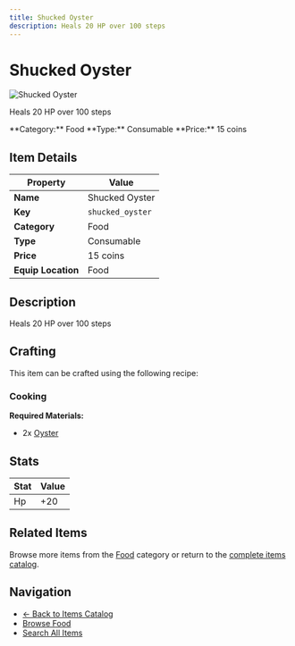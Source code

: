 ```yaml
---
title: Shucked Oyster
description: Heals 20 HP over 100 steps
---
```


# Shucked Oyster

<div className="flex items-start gap-6 mb-8">
  <div className="flex-shrink-0">
    <img src="/assets/resources/cooking/shucked_oyster.png" alt="Shucked Oyster" className="w-24 h-24 border rounded-lg" />
  </div>
  <div className="flex-1">
    <div className="space-y-2">
      <p className="text-lg text-muted-foreground">Heals 20 HP over 100 steps</p>
      <div className="flex flex-wrap gap-4 text-sm">
        <span className="px-2 py-1 bg-blue-100 dark:bg-blue-900 rounded-md">
          **Category:** Food
        </span>
        <span className="px-2 py-1 bg-green-100 dark:bg-green-900 rounded-md">
          **Type:** Consumable
        </span>
        <span className="px-2 py-1 bg-yellow-100 dark:bg-yellow-900 rounded-md">
          **Price:** 15 coins
        </span>
      </div>
    </div>
  </div>
</div>

## Item Details

| Property | Value |
|----------|-------|
| **Name** | Shucked Oyster |
| **Key** | `shucked_oyster` |
| **Category** | Food |
| **Type** | Consumable |
| **Price** | 15 coins |
| **Equip Location** | Food |

## Description

Heals 20 HP over 100 steps


## Crafting

This item can be crafted using the following recipe:

### Cooking

**Required Materials:**
- 2x [Oyster](/docs/resources/individual/oyster)



## Stats

| Stat | Value |
|------|-------|
| Hp | +20 |


## Related Items

Browse more items from the [Food](/docs/items#food) category or return to the [complete items catalog](/docs/items).

## Navigation

- [← Back to Items Catalog](/docs/items)
- [Browse Food](/docs/items#food)
- [Search All Items](/search)
